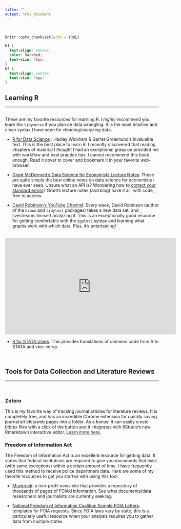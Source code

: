 ```yaml
---
title: ""
output: html_document
---
```

<br>
```r
knitr::opts_chunk$set(echo = TRUE)
```

```css
h1 {
  text-align: center;
  color: DarkRed;
  font-size: 70px;
}
h2 {
  text-align: center;
  font-size: 50px;
}
```

## Learning R
***
<br>
These are my favorite resources for learning R. I *highly* recommend you learn the `tidyverse` if you plan on data wrangling. It is the most intuitive and clean syntax I have seen for cleaning/analyzing data.

-   [R for Data Science](https://r4ds.had.co.nz/) : Hadley Wickham & Garret Grolemund's invaluable text. This is the best place to learn R. I recently discovered that reading chapters of material I *thought* I had an exceptional grasp on provided me with workflow and best practice tips. I cannot recommend this book enough. Read it cover to cover and bookmark it in your favorite web-browser.

-   [Grant McDermott's Data Science for Economists Lecture Notes](https://github.com/uo-ec607/lectures): These are quite simply the best online notes on data science for economists I have ever seen. Unsure what an API is? Wondering how to [correct your standard errors](https://grantmcdermott.com/better-way-adjust-SEs/)? Grant's lecture notes (and blog) have it all, with code, free to access.

-   [David Robinson's YouTube Channel](https://www.youtube.com/channel/UCeiiqmVK07qhY-wvg3IZiZQ): Every week, David Robinson (author of the `broom` and `tidytext` packages) takes a new data set, and livestreams himself analyzing it. This is an exceptionally good resource for getting comfortable with the `ggplot2` syntax and learning what graphs work with which data. Plus, it's entertaining!

                <iframe width="560" height="315" src="https://www.youtube.com/embed/Kd9BNI6QMmQ" title="YouTube video player" frameborder="0" allow="accelerometer; autoplay; clipboard-write; encrypted-media; gyroscope; picture-in-picture" allowfullscreen></iframe>

-   [R for STATA Users](https://www.matthieugomez.com/statar/manipulate-data.html): This provides translations of common code from R to STATA and vice-versa.

<br>

## Tools for Data Collection and Literature Reviews
***
<br>

### Zotero

This is my favorite way of tracking journal articles for literature reviews. It is completely free, and has an incredible Chrome extension for quickly saving journal articles/web pages into a folder. As a bonus: it can easily create bibtex files with a click of the button and it integrates with RStudio's new Rmarkdown interactive editor. [Learn more here.](https://www.zotero.org/)

### Freedom of Information Act

The Freedom of Information Act is an excellent resource for getting data. It states that federal institutions are required to give you documents that exist (with some exceptions) within a certain amount of time. I have frequently used this method to receive police department data. Here are some of my favorite resources to get you started with using this tool:

-   [Muckrock](https://www.muckrock.com/): a non-profit news site that provides a repository of thousands of pages of FOIA'd information. See what documents/data researchers and journalists are currently seeking.

-   [National Freedom of Information Coalition Sample FOIA Letters](https://www.nfoic.org/state-sample-foia-request-letters/): templates for FOIA requests. Since FOIA laws vary by state, this is a particularly useful resource when your analysis requires you to gather data from multiple states.


